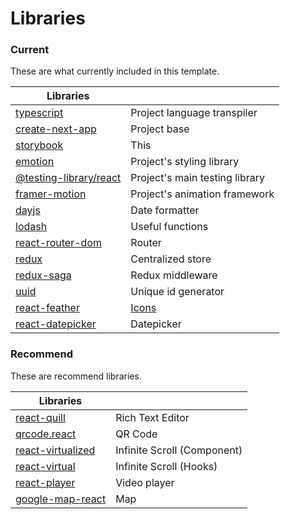 


<Meta title="Documentation/Libraries" />

# Libraries


### Current

These are what currently included in this template.

| Libraries                                                                              |                                                                            |
| -------------------------------------------------------------------------------------- | -------------------------------------------------------------------------- |
| [typescript](https://www.typescriptlang.org/docs/)                                     | Project language transpiler                                                |
| [create-next-app](https://nextjs.org/docs/api-reference/create-next-app)               | Project base                                                               |
| [storybook](https://storybook.js.org/docs/react/get-started/introduction)              | This                                                                       |
| [emotion](https://emotion.sh/docs/introduction)                                        | Project's styling library                                                  |
| [@testing-library/react](https://testing-library.com/docs/react-testing-library/intro/)| Project's main testing library                                             |
| [framer-motion](https://www.framer.com/api/motion/)                                    | Project's animation framework                                              |
| [dayjs](https://day.js.org/)                                                           | Date formatter                                                             |
| [lodash](https://lodash.com/docs/4.17.15)                                              | Useful functions                                                           |
| [react-router-dom](https://reactrouter.com/web/guides/quick-start)                     | Router                                                                     |
| [redux](https://react-redux.js.org/)                                                   | Centralized store                                                          |
| [redux-saga](https://redux-saga.js.org/)                                               | Redux middleware                                                           |
| [uuid](https://github.com/uuidjs/uuid#readme)                                          | Unique id generator                                                        |
| [react-feather](https://feathericons.com/)                                             | [Icons](?path=/story/documentation-icons--page)                            |
| [react-datepicker](https://reactdatepicker.com/)                                       | Datepicker                                                                 |

### Recommend

These are recommend libraries.

| Libraries                                                                             |                                                                            |
| ------------------------------------------------------------------------------------- | -------------------------------------------------------------------------- |
| [react-quill](https://github.com/zenoamaro/react-quill)                               | Rich Text Editor                                                           |
| [qrcode.react](https://www.npmjs.com/package/qrcode.react)                            | QR Code                                                                    |
| [react-virtualized](http://bvaughn.github.io/react-virtualized)                       | Infinite Scroll  (Component)                                               |
| [react-virtual](https://github.com/tannerlinsley/react-virtual)                       | Infinite Scroll  (Hooks)                                                   |
| [react-player](https://github.com/cookpete/react-player)                              | Video player                                                               |
| [google-map-react](https://www.npmjs.com/package/google-map-react)                    | Map                                                                        |
